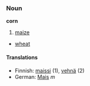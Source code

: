 ===Noun===
'''corn'''

#[[maize]]
*[[wheat]]
<!-- add here other meanings -->

====Translations====
*Finnish: [[maissi]] (1), [[vehnä]] (2)
*German: [[Mais]] ''m''